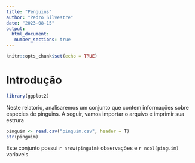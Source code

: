 ---
title: "Penguins"
author: "Pedro Silvestre"
date: "2023-08-15"
output: 
  html_document:
   number_sections: true
---

```{r setup, include=FALSE}
knitr::opts_chunk$set(echo = TRUE)
```
# Introdução
```{r}
library(ggplot2)
```

Neste relatorio, analisaremos um conjunto que contem informações sobre especies de pinguins. A seguir, vamos importar o arquivo e imprimir sua estrura

```{r lendo dados}
pinguim <- read.csv("pinguim.csv", header = T)
str(pinguim)
```

Este conjunto possui `r nrow(pinguim)` observações e `r ncol(pinguim)` variaveis